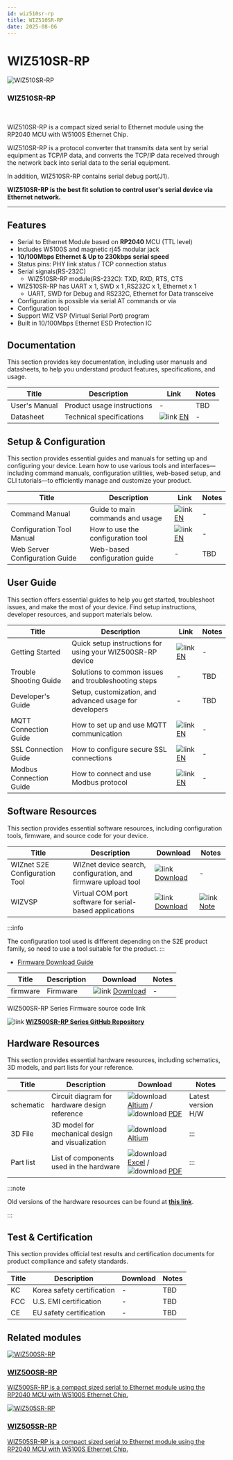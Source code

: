 ```yaml
---
id: wiz510sr-rp
title: WIZ510SR-RP
date: 2025-08-06
---
```



# WIZ510SR-RP

<div className="main-card">
  <img src="/img/products/s2e_module/wiz510sr-rp/wiz510sr-rp-top.png" alt="WIZ510SR-RP" />
  <div>
    <h3>WIZ510SR-RP</h3>
    <br />
    <p>
      WIZ510SR-RP is a compact sized serial to Ethernet module using the RP2040 MCU with W5100S Ethernet Chip.
    </p>
  </div>
</div>

WIZ510SR-RP is a protocol converter that transmits data sent by serial equipment as TCP/IP data, and converts the TCP/IP data received through the network back into serial data to the serial equipment.

In addition, WIZ510SR-RP contains serial debug port(J1).

**WIZ510SR-RP is the best fit solution to control user's serial device via Ethernet network.**

------

## Features

  - Serial to Ethernet Module based on **RP2040** MCU (TTL level)
  - Includes W5100S and magnetic rj45 modular jack
  - **10/100Mbps Ethernet & Up to 230kbps serial speed**
  - Status pins: PHY link status / TCP connection status
  - Serial signals(RS-232C)
    - WIZ510SR-RP module(RS-232C): TXD, RXD, RTS, CTS
  - WIZ510SR-RP has UART x 1, SWD x 1 ,RS232C x 1, Ethernet x 1
    - UART, SWD for Debug and RS232C, Ethernet for Data transceive
  - Configuration is possible via serial AT commands or via
  - Configuration tool 
  - Support WIZ VSP (Virtual Serial Port) program 
  - Built in 10/100Mbps Ethernet ESD Protection IC



## Documentation

This section provides key documentation, including user manuals and datasheets, to help you understand product features, specifications, and usage.

| Title | Description | Link | Notes |
|-------|-------------|------|-------|
| User's Manual  | Product usage instructions | - | TBD |
| Datasheet | Technical specifications | ![link](\img\link.png) [EN](./Datasheet.md) | - |


## Setup & Configuration

This section provides essential guides and manuals for setting up and configuring your device.
Learn how to use various tools and interfaces—including command manuals, configuration utilities, web-based setup, and CLI tutorials—to efficiently manage and customize your product.

| Title | Description | Link | Notes |
|-------|-------------|------|-------|
| Command Manual | Guide to main commands and usage | ![link](\img\link.png) [EN](./Command-Manual-EN.mdx) | - |
| Configuration Tool Manual | How to use the configuration tool | ![link](\img\link.png) [EN](./Configuration-Tool-Manual-EN.mdx) | - |
| Web Server Configuration Guide | Web-based configuration guide | - | TBD |


## User Guide

This section offers essential guides to help you get started, troubleshoot issues, and make the most of your device. Find setup instructions, developer resources, and support materials below.

| Title | Description | Link | Notes |
|-------|-------------|------|-------|
| Getting Started | Quick setup instructions for using your WIZ500SR-RP device | ![link](\img\link.png) [EN](/Product/Modules/Serial-to-Ethernet-Module/WIZ510SR-RP/getting-started) | - |
| Trouble Shooting Guide | Solutions to common issues and troubleshooting steps | - | TBD |
| Developer's Guide | Setup, customization, and advanced usage for developers | - | TBD |
| MQTT Connection Guide | How to set up and use MQTT communication | ![link](\img\link.png) [EN](./mqtt-connection-guide-en.mdx) | - |
| SSL Connection Guide | How to configure secure SSL connections | ![link](\img\link.png) [EN](./ssl-connection-guide-en.mdx) | - |
| Modbus Connection Guide | How to connect and use Modbus protocol | ![link](\img\link.png) [EN](./modbus-connection-guide-en.mdx) | - |


## Software Resources

This section provides essential software resources, including configuration tools, firmware, and source code for your device.

<Tabs groupId="Firmware">
  <TabItem value="tool" label="Tools" default>
      
  | Title | Description | Download | Notes |
  |-------|-------------|----------|-------|
  | WIZnet S2E Configuration Tool | WIZnet device search, configuration, and firmware upload tool | ![link](\img\link.png) [Download](https://github.com/Wiznet/WIZnet-S2E-Tool-GUI/releases) | - |
  | WIZVSP | Virtual COM port software for serial-based applications | ![link](\img\link.png) [Download](http://wizvsp.wiznet.io/) | ![link](\img\link.png) [Note](./Download.mdx#wiz-vsp) |

  :::info

  The configuration tool used is different depending on the S2E product family, so need to use a tool suitable for the product.
  :::

  </TabItem>
  <TabItem value="firmware" label="Firmware">

  - [Firmware Download Guide](./Download.mdx)

  | Title | Description                        | Download      | Notes |
  |-------|------------------------------------|---------------|-------|
  | firmware | Firmware | ![link](\img\link.png) [Download](https://github.com/Wiznet/WIZ5XXSR-RP-C/releases) | - |
  
  </TabItem>

  <TabItem value="source_code" label="Source code">
  WIZ500SR-RP Series Firmware source code link

  ![link](\img\link.png) [**WIZ500SR-RP Series GitHub Repository**](https://github.com/Wiznet/WIZ5XXSR-RP-C)
  
  </TabItem>
</Tabs>
 

## Hardware Resources

This section provides essential hardware resources, including schematics, 3D models, and part lists for your reference.

| Title | Description | Download | Notes |
|-------|-------------|----------|-------|
| schematic | Circuit diagram for hardware design reference | ![download](/img/products/w5500/w5500_evb/icons/download.png) [Altium](https://github.com/Wiznet/Hardware-Files-of-WIZnet/raw/4d4c49d044e6d49c58748386eb2b5292ab607564/04_Serial_to_Ethernet_Module/WIZ510SR-RP/WIZ510SR-RP_V100/Schematic/WIZ510SR-RP_V100.zip) / ![download](/img/products/w5500/w5500_evb/icons/download.png) [PDF](https://github.com/Wiznet/Hardware-Files-of-WIZnet/raw/4d4c49d044e6d49c58748386eb2b5292ab607564/04_Serial_to_Ethernet_Module/WIZ510SR-RP/WIZ510SR-RP_V100/Schematic/WIZ510SR-RP_SCH_V100.pdf) | Latest version H/W |
| 3D File | 3D model for mechanical design and visualization | ![download](/img/products/w5500/w5500_evb/icons/download.png) [Altium](/img/products/3d-step-files/WIZ510SR-RP_V100.step) | ::: |
| Part list | List of components used in the hardware | ![download](/img/products/w5500/w5500_evb/icons/download.png) [Excel](https://github.com/Wiznet/Hardware-Files-of-WIZnet/raw/4d4c49d044e6d49c58748386eb2b5292ab607564/04_Serial_to_Ethernet_Module/WIZ510SR-RP/WIZ510SR-RP_V100/Partlist/WIZ510SR-RP_PL_V100.xlsx) / ![download](/img/products/w5500/w5500_evb/icons/download.png) [PDF](https://github.com/Wiznet/Hardware-Files-of-WIZnet/raw/4d4c49d044e6d49c58748386eb2b5292ab607564/04_Serial_to_Ethernet_Module/WIZ510SR-RP/WIZ510SR-RP_V100/Partlist/WIZ510SR-RP_PL_V100.pdf) | ::: | 

:::note

Old versions of the hardware resources can be found at [**this link**](https://docs.wiznet.io/Product/Modules/Serial-to-Ethernet-Module/WIZ510SR-RP/datasheet#schematic--artwork).

:::


## Test & Certification

This section provides official test results and certification documents for product compliance and safety standards.

| Title | Description | Download | Notes |
|-------|-------------|----------|-------|
| KC | Korea safety certification | - | TBD |
| FCC | U.S. EMI certification | - | TBD |
| CE | EU safety certification | - | TBD |


## Related modules

  <div className="link-card">
  <a
    href="/Product/Modules/Serial-to-Ethernet-Module/WIZ500SR-RP"
    target="_blank"
    rel="noopener noreferrer"
    className="link-card-content"
  >
    <img src="/img/products/s2e_module/wiz500sr-rp/wiz500sr-rp-top.png" alt="WIZ500SR-RP" />
    <div>
      <h3>WIZ500SR-RP</h3>
      <p>
        WIZ500SR-RP is a compact sized serial to Ethernet module using the RP2040 MCU with W5100S Ethernet Chip.
      </p>
    </div>
  </a>
  </div>

  <div className="link-card">
  <a
    href="/Product/Modules/Serial-to-Ethernet-Module/WIZ505SR-RP"
    target="_blank"
    rel="noopener noreferrer"
    className="link-card-content"
  >
    <img src="/img/products/s2e_module/wiz505sr-rp/wiz505sr-rp-side.png" alt="WIZ505SR-RP" />
    <div>
      <h3>WIZ505SR-RP</h3>
      <p>
        WIZ505SR-RP is a compact sized serial to Ethernet module using the RP2040 MCU with W5100S Ethernet Chip.
      </p>
    </div>
  </a>
  </div>
